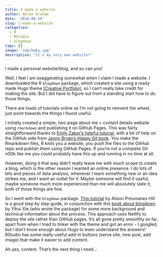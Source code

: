 ```yaml
---
title: I made a website
author: Helen Graham
date: '2018-06-29'
slug: i-made-a-website
categories:
  - R
  - RStudio
  - blogdown
tags: []
image: "img/baby.jpg"
description: "It's my very own website!"
---
```


I made a personal website/blog, and so can you!

Well, I feel I am exaggerating somewhat when I claim I made a website. I downloaded the R `blogdown` package, which created a site using a ready made Hugo theme [(Creative Portfolio)](https://github.com/kishaningithub/hugo-creative-portfolio-theme), so I can't really take credit for *making* the site. But I did have to figure out from a standing start how to do those things.

There are loads of tutorials online so I'm not going to reinvent the wheel, just point towards the things I found useful.

I initially created a simple, two-page about me + contact details website using `rmarkdown` and publishing it on GitHub Pages. This was fairly straightforward thanks to [Emily Zabor's helpful tutorial](http://www.emilyzabor.com/tutorials/rmarkdown_websites_tutorial.html), with a bit of help on the GitHub side from [Jenny Bryan's *Happy Git* book](http://happygitwithr.com/). You make the Rmarkdown files, R knits you a website, you push the files to the GitHub repo and publish them using GitHub Pages. If you're not a complete Git n00b like me you could probably have this up and running in no time at all.

However, doing it that way didn't really leave me with much scope to create a blog, which is the other reason I wanted an online presence. I do lots of bits and pieces of data analysis, whenever I learn something new or an idea strikes me, and I want an outlet for it. Maybe someone will find it useful, maybe someone much more experienced than me will absolutely slate it, both of those things are fine.

So I went with the `blogdown` package. [This tutorial](https://alison.rbind.io/post/up-and-running-with-blogdown/) by Alison Presmanes Hill is a good step by step guide, in conjunction with this [book about blogdown](https://bookdown.org/yihui/blogdown/) by Yihui Xie (who wrote the package) for some more background and technical information about the process. This approach uses Netlify to deploy the site rather than GitHub pages. It's all gone pretty smoothly so far, apart from when I tried to tinker with the theme and got an error - I googled, but I don't know enough about Hugo to even understand the answers! RStudio has some really useful add-in buttons (serve site, new post, add image) that make it easier to add content.

Ah yes, content. That's the next thing I need...



